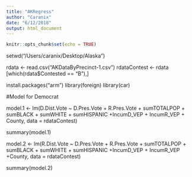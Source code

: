 ```yaml
---
title: "AKRegress"
author: "Caranix"
date: "6/12/2018"
output: html_document
---
```


```r
knitr::opts_chunk$set(echo = TRUE)
```

setwd("/Users/caranix/Desktop/Alaska")


rdata <- read.csv("AKDataByPrecinct-1.csv")
rdataContest <- rdata [which(rdata$Contested == "B"),]

install.packages("arm") 
library(foreign)
library(car)


#Model for Democrat 

model.1 <- lm(D.Dist.Vote ~ D.Pres.Vote + R.Pres.Vote + sumTOTALPOP + sumBLACK + sumWHITE + sumHISPANIC +IncumD_VEP + IncumR_VEP + County, data = rdataContest)

summary(model.1)


model.2 <- lm(R.Dist.Vote ~ D.Pres.Vote + R.Pres.Vote + sumTOTALPOP + sumBLACK + sumWHITE + sumHISPANIC +IncumD_VEP + IncumR_VEP +County, data = rdataContest)

summary(model.2)


